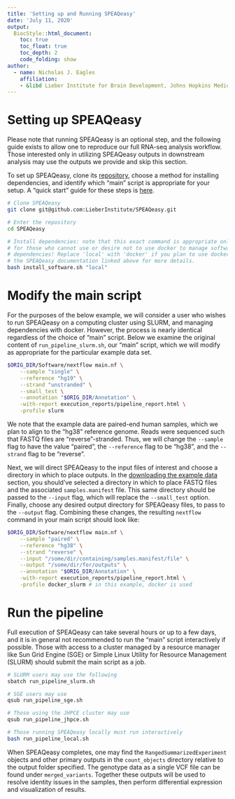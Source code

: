 ```yaml
---
title: 'Setting up and Running SPEAQeasy'
date: 'July 11, 2020'
output: 
  BiocStyle::html_document:
    toc: true
    toc_float: true
    toc_depth: 2
    code_folding: show
author: 
  - name: Nicholas J. Eagles
    affiliation:
    - &libd Lieber Institute for Brain Development, Johns Hopkins Medical Campus
---
```


# Setting up SPEAQeasy

Please note that running SPEAQeasy is an optional step, and the following guide exists to allow one to reproduce our full RNA-seq analysis workflow. Those interested only in utilizing SPEAQeasy outputs in downstream analysis may use the outputs we provide and skip this section.

To set up SPEAQeasy, clone its [repository](https://github.com/LieberInstitute/SPEAQeasy), choose a method for installing dependencies, and identify which "main" script is appropriate for your setup. A "quick start" guide for these steps is [here](http://research.libd.org/SPEAQeasy/quick-start.html).

```bash
# Clone SPEAQeasy
git clone git@github.com:LieberInstitute/SPEAQeasy.git

# Enter the repository
cd SPEAQeasy

# Install dependencies: note that this exact command is appropriate only
# for those who cannot use or desire not to use docker to manage software
# dependencies! Replace 'local' with 'docker' if you plan to use docker. See
# the SPEAQeasy documentation linked above for more details.
bash install_software.sh "local"
```

# Modify the main script

For the purposes of the below example, we will consider a user who wishes to run SPEAQeasy on a computing cluster using SLURM, and managing dependencies with docker. However, the process is nearly identical regardless of the choice of "main" script. Below we examine the original content of `run_pipeline_slurm.sh`, our "main" script, which we will modify as appropriate for the particular example data set.

```bash
$ORIG_DIR/Software/nextflow main.nf \
    --sample "single" \
    --reference "hg19" \
    --strand "unstranded" \
    --small_test \
    --annotation "$ORIG_DIR/Annotation" \
    -with-report execution_reports/pipeline_report.html \
    -profile slurm
```

We note that the example data are paired-end human samples, which we plan to align to the "hg38" reference genome. Reads were sequenced such that FASTQ files are "reverse"-stranded. Thus, we will change the `--sample` flag to have the value "paired", the `--reference` flag to be "hg38", and the `--strand` flag to be "reverse".

Next, we will direct SPEAQeasy to the input files of interest and choose a directory in which to place outputs. In the [downloading the example data](prepare_data.html) section, you should've selected a directory in which to place FASTQ files and the associated `samples.manifest` file. This same directory should be passed to the `--input` flag, which will replace the `--small_test` option. Finally, choose any desired output directory for SPEAQeasy files, to pass to the `--output` flag. Combining these changes, the resulting `nextflow` command in your main script should look like:

```bash
$ORIG_DIR/Software/nextflow main.nf \
    --sample "paired" \
    --reference "hg38" \
    --strand "reverse" \
    --input "/some/dir/containing/samples.manifest/file" \
    --output "/some/dir/for/outputs" \
    --annotation "$ORIG_DIR/Annotation" \
    -with-report execution_reports/pipeline_report.html \
    -profile docker_slurm # in this example, docker is used
```

# Run the pipeline

Full execution of SPEAQeasy can take several hours or up to a few days, and it is in general not recommended to run the "main" script interactively if possible. Those with access to a cluster managed by a resource manager like Sun Grid Engine (SGE) or Simple Linux Utility for Resource Management (SLURM) should submit the main script as a job.

```bash
# SLURM users may use the following
sbatch run_pipeline_slurm.sh

# SGE users may use
qsub run_pipeline_sge.sh

# Those using the JHPCE cluster may use
qsub run_pipeline_jhpce.sh

# Those running SPEAQeasy locally must run interactively
bash run_pipeline_local.sh
```

When SPEAQeasy completes, one may find the `RangedSummarizedExperiment` objects and other primary outputs in the `count_objects` directory relative to the output folder specified. The genotype data as a single VCF file can be found under `merged_variants`. Together these outputs will be used to resolve identity issues in the samples, then perform differential expression and visualization of results.
